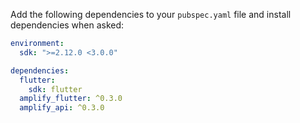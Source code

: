 Add the following dependencies to your `pubspec.yaml` file and install dependencies when asked:

```yaml
environment:
  sdk: ">=2.12.0 <3.0.0"

dependencies:
  flutter:
    sdk: flutter
  amplify_flutter: ^0.3.0
  amplify_api: ^0.3.0
```
